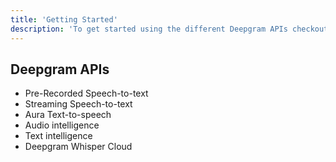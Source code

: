 ```yaml
---
title: 'Getting Started'
description: 'To get started using the different Deepgram APIs checkout our getting started guides below.'
---
```


## Deepgram APIs

* Pre-Recorded Speech-to-text
* Streaming Speech-to-text
* Aura Text-to-speech
* Audio intelligence
* Text intelligence
* Deepgram Whisper Cloud 